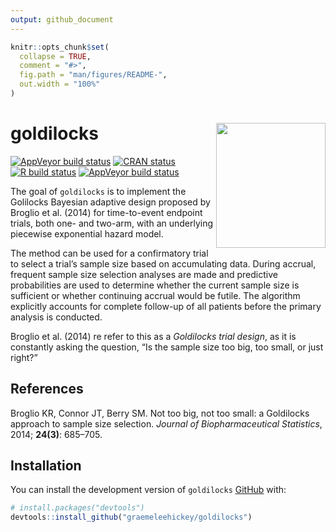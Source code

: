 ```yaml
---
output: github_document
---
```


<!-- README.md is generated from README.Rmd. Please edit that file -->

```r
knitr::opts_chunk$set(
  collapse = TRUE,
  comment = "#>",
  fig.path = "man/figures/README-",
  out.width = "100%"
)
```

# goldilocks <img src="man/figures/hex.png" width = "175" height = "200" align="right" />

<!-- badges: start -->
[![AppVeyor build status](https://ci.appveyor.com/api/projects/status/github/graemeleehickey/goldilocks?branch=master&svg=true)](https://ci.appveyor.com/project/graemeleehickey/goldilocks)
[![CRAN status](https://www.r-pkg.org/badges/version/goldilocks)](https://CRAN.R-project.org/package=goldilocks)
[![R build status](https://github.com/graemeleehickey/goldilocks/workflows/R-CMD-check/badge.svg)](https://github.com/graemeleehickey/goldilocks/actions)
[![AppVeyor build status](https://ci.appveyor.com/api/projects/status/github/graemeleehickey/goldilocks?branch=main&svg=true)](https://ci.appveyor.com/project/graemeleehickey/goldilocks)
<!-- badges: end -->

The goal of `goldilocks` is to implement the Golilocks Bayesian adaptive design
proposed by Broglio et al. (2014) for time-to-event endpoint trials, both one-
and two-arm, with an underlying piecewise exponential hazard model.

The method can be used for a confirmatory trial to select a trial's sample size
based on accumulating data. During accrual, frequent sample size selection
analyses are made and predictive probabilities are used to determine whether the
current sample size is sufficient or whether continuing accrual would be futile.
The algorithm explicitly accounts for complete follow-up of all patients before
the primary analysis is conducted.

Broglio et al. (2014) re refer to this as a *Goldilocks trial design*, as it is
constantly asking the question, "Is the sample size too big, too small, or just
right?"

## References

Broglio KR, Connor JT, Berry SM. Not too big, not too small: a Goldilocks
approach to sample size selection. *Journal of Biopharmaceutical Statistics*,
2014; **24(3)**: 685–705.

## Installation

You can install the development version of `goldilocks`
[GitHub](https://github.com/) with:

```r
# install.packages("devtools")
devtools::install_github("graemeleehickey/goldilocks")
```
